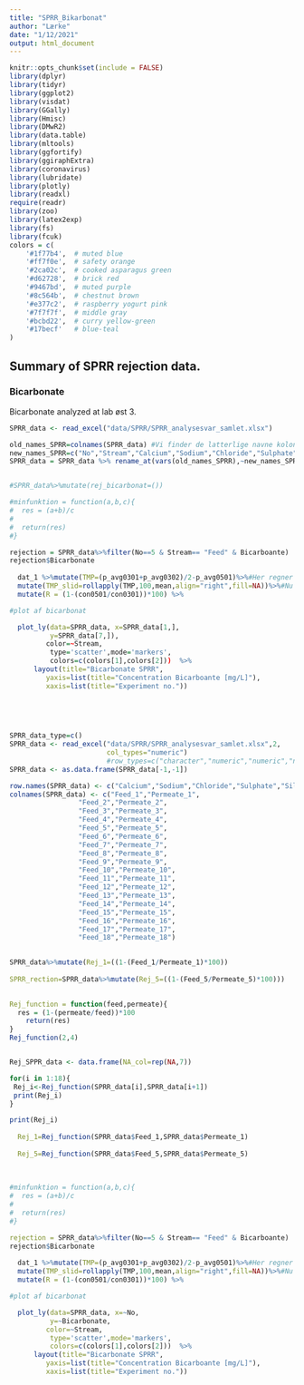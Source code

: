 ```yaml
---
title: "SPRR_Bikarbonat"
author: "Lærke"
date: "1/12/2021"
output: html_document
---
```


```r
knitr::opts_chunk$set(include = FALSE)
library(dplyr)
library(tidyr)
library(ggplot2)
library(visdat)
library(GGally)
library(Hmisc)
library(DMwR2)
library(data.table)
library(mltools)
library(ggfortify)
library(ggiraphExtra)
library(coronavirus)
library(lubridate)
library(plotly)
library(readxl)
require(readr)
library(zoo)
library(latex2exp)
library(fs)
library(fcuk)
colors = c(
    '#1f77b4',  # muted blue
    '#ff7f0e',  # safety orange
    '#2ca02c',  # cooked asparagus green
    '#d62728',  # brick red
    '#9467bd',  # muted purple
    '#8c564b',  # chestnut brown
    '#e377c2',  # raspberry yogurt pink
    '#7f7f7f',  # middle gray
    '#bcbd22',  # curry yellow-green
    '#17becf'   # blue-teal
)
```
## Summary of SPRR rejection data. {.tabset}

### Bicarbonate

Bicarbonate analyzed at lab øst 3. 


```R



SPRR_data <- read_excel("data/SPRR/SPRR_analysesvar_samlet.xlsx")

old_names_SPRR=colnames(SPRR_data) #Vi finder de latterlige navne kolonnerne i dataen har 
new_names_SPRR=c("No","Stream","Calcium","Sodium","Chloride","Sulphate","Silica","Bicarbonate") #Vi finder på nogle lidt bedre nogle
SPRR_data = SPRR_data %>% rename_at(vars(old_names_SPRR),~new_names_SPRR) #Vi ændrer navnene til de nye


#SPRR_data%>%mutate(rej_bicarbonat=())

#minfunktion = function(a,b,c){
#  res = (a+b)/c
#  
#  return(res)
#}

rejection = SPRR_data%>%filter(No==5 & Stream== "Feed" & Bicarboante)
rejection$Bicarbonate
  
  dat_1 %>%mutate(TMP=(p_avg0301+p_avg0302)/2-p_avg0501)%>%#Her regner vi TMP, som dplyr husker nu er en del af den data
  mutate(TMP_slid=rollapply(TMP,100,mean,align="right",fill=NA))%>%#Nu tager vi et glidende gennemsnit
  mutate(R = (1-(con0501/con0301))*100) %>%

#plot af bicarbonat

  plot_ly(data=SPRR_data, x=SPRR_data[1,],
          y=SPRR_data[7,]),
         color=~Stream,
          type='scatter',mode='markers',
          colors=c(colors[1],colors[2]))  %>%
      layout(title="Bicarbonate SPRR",
         yaxis=list(title="Concentration Bicarboante [mg/L]"),
         xaxis=list(title="Experiment no.")) 
 

 
 


```

```R

SPRR_data_type=c()
SPRR_data <- read_excel("data/SPRR/SPRR_analysesvar_samlet.xlsx",2,
                        col_types="numeric")
                        #row_types=c("character","numeric","numeric","numeric","numeric","numeric","numeric"))
SPRR_data <- as.data.frame(SPRR_data[-1,-1])

row.names(SPRR_data) <- c("Calcium","Sodium","Chloride","Sulphate","Silica","Bicarbonate")
colnames(SPRR_data) <- c("Feed_1","Permeate_1",
                 "Feed_2","Permeate_2",
                 "Feed_3","Permeate_3",
                 "Feed_4","Permeate_4",
                 "Feed_5","Permeate_5",
                 "Feed_6","Permeate_6",
                 "Feed_7","Permeate_7",
                 "Feed_8","Permeate_8",
                 "Feed_9","Permeate_9",
                 "Feed_10","Permeate_10",
                 "Feed_11","Permeate_11",
                 "Feed_12","Permeate_12",
                 "Feed_13","Permeate_13",
                 "Feed_14","Permeate_14",
                 "Feed_15","Permeate_15",
                 "Feed_16","Permeate_16",
                 "Feed_17","Permeate_17",
                 "Feed_18","Permeate_18")
                 

SPRR_data%>%mutate(Rej_1=((1-(Feed_1/Permeate_1)*100))
                   
SPRR_rection=SPRR_data%>%mutate(Rej_5=((1-(Feed_5/Permeate_5)*100)))
               

Rej_function = function(feed,permeate){
  res = (1-(permeate/feed))*100
    return(res)
} 
Rej_function(2,4)


Rej_SPPR_data <- data.frame(NA_col=rep(NA,7))

for(i in 1:18){
 Rej_i<-Rej_function(SPRR_data[i],SPRR_data[i+1])
 print(Rej_i)
}

print(Rej_i)
  
  Rej_1=Rej_function(SPRR_data$Feed_1,SPRR_data$Permeate_1)
  
  Rej_5=Rej_function(SPRR_data$Feed_5,SPRR_data$Permeate_5)
  
                   
                   
#minfunktion = function(a,b,c){
#  res = (a+b)/c
#  
#  return(res)
#}

rejection = SPRR_data%>%filter(No==5 & Stream== "Feed" & Bicarboante)
rejection$Bicarbonate
  
  dat_1 %>%mutate(TMP=(p_avg0301+p_avg0302)/2-p_avg0501)%>%#Her regner vi TMP, som dplyr husker nu er en del af den data
  mutate(TMP_slid=rollapply(TMP,100,mean,align="right",fill=NA))%>%#Nu tager vi et glidende gennemsnit
  mutate(R = (1-(con0501/con0301))*100) %>%

#plot af bicarbonat

  plot_ly(data=SPRR_data, x=~No,
          y=~Bicarbonate,
         color=~Stream,
          type='scatter',mode='markers',
          colors=c(colors[1],colors[2]))  %>%
      layout(title="Bicarbonate SPRR",
         yaxis=list(title="Concentration Bicarboante [mg/L]"),
         xaxis=list(title="Experiment no.")) 
 

 
 


```